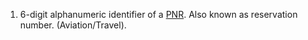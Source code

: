 {{en-noun}}
# 6-digit alphanumeric identifier of a [[PNR]]. Also known as reservation number. (Aviation/Travel).